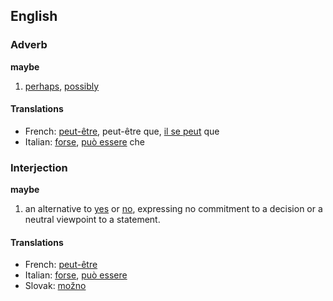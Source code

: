 ==English==
===Adverb===
'''maybe'''

# [[perhaps]], [[possibly]]

====Translations====
*French: [[peut-être]], peut-être que, [[il se peut]] que
*Italian: [[forse]], [[può essere]] che

===Interjection=== <!--really a sentence replacement, as it doesn't end in an exclamation mark-->
'''maybe'''
# an alternative to [[yes]] or [[no]], expressing no commitment to a decision or a neutral viewpoint to a statement.

====Translations====
*French: [[peut-être]]
*Italian: [[forse]], [[può essere]]
*Slovak: [[možno]]